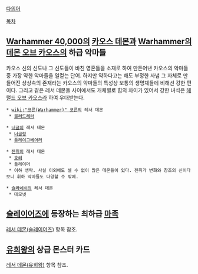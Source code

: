 [[다의어]]

[[목차]]

== [[Warhammer 40,000]]의 [[카오스 데몬]]과 [[Warhammer]]의 [[데몬 오브 카오스]]의 하급 악마들 ==
카오스 신의 신도나 그 신도들이 바친 영혼들을 소재로 하여 만든어낸 카오스의 악마들 중 가장 약한 악마들을 일컫는 단어. 하지만 약하다고는 해도 부정한 사념 그 자체로 만들어진 상상속의 존재라는 카오스의 악마들의 특성상 보통의 생명체들에 비해선 강한 편이다. 그리고 같은 레서 데몬들 사이에서도 개체별로 힘의 차이가 있어서 강한 녀석은 [[헤럴드 오브 카오스]]라 하여 우대받는다.
 
 * [[wiki:"코른(Warhammer)" 코른]]의 레서 데몬
  * [[블러드레터]]

 * [[너글]]의 레서 데몬
  * [[너글링]]
  * [[플레이그베어러]]

 * [[젠취]]의 레서 데몬
  * [[호러]]
  * 플레이머
  * 이하 생략. 사실 이외에도 셀 수 없이 많은 데몬들이 있다. 젠취가 변화와 창조의 신이다보니 휘하 악마들도 다양할 수 밖에.

 * [[슬라네쉬]]의 레서 데몬
  * 데모넷

== [[슬레이어즈]]에 등장하는 최하급 [[마족]] ==
[[레서 데몬(슬레이어즈)]] 항목 참조.

== [[유희왕]]의 상급 몬스터 카드 == 
[[레서 데몬(유희왕)]] 항목 참조.

